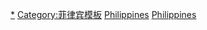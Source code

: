 {{Sidebar with collapsible lists
| name = 菲律宾历史
| bodyclass = vcard
| bodystyle = width:{{{width|16em}}};
| wraplinks = true
| headingstyle = padding:0 0.25em 0.5em;
| liststyle = padding-top:0; text-align:left;
| contentstyle = text-align:left;
| image = [[File:Coat_of_Arms_of_the_Philippines.svg|120px]]
----
| title = [[菲律宾历史]]

| content1 = {{le|史前菲律宾|Prehistory of the Philippines|'''史前时期'''}}

| list2title = {{le|菲律宾历史 (900年－1521年)|History_of_the_Philippines_(900–1521)|古典时期}}
| list2 =
 {{Infobox
 |bodystyle={{infobox subbox bodystyle}}
 |labelstyle=padding-right:1.0em;font-weight:normal;
 |datastyle=text-align:right;white-space:nowrap;
 |labe11={{le|马京达瑙苏丹国|Sultanate of Maguindanao|马京达瑙}} |data1=1500年&ndash;1888年
 |label2=[[苏禄苏丹国]] |data2=1390年&ndash;1917年
 }}

| list3title = 西班牙殖民地时期
| list3 =
 {{Infobox
 |bodystyle={{infobox subbox bodystyle}}
 |labelstyle=padding-right:1.0em;font-weight:normal;
 |datastyle=text-align:right;white-space:nowrap;
 |label1=[[新西班牙總督轄區]] |data1=1521年&ndash;1821年
 |label2=[[西屬東印度群島|西属东印度]] |data2=1565年&ndash;1899年
 |label3=[[菲律宾都督府|都督府]] |data3=1565年&ndash;1899年
 |label4={{le|马尼拉海战|Battles of La Naval de Manila|尼德兰入侵}} |data4=1646年
 |label5={{le|英国占领马尼拉|British occupation of Manila|英国入侵}} |data5=1762年&ndash;1764年
 |label6=[[菲律宾革命]] |data6=1896年&ndash;1898年
 }}

| list4title = 美国统治时期
| list4 =
 {{Infobox
 |bodystyle={{infobox subbox bodystyle}}
 |labelstyle=padding-right:1.0em;font-weight:normal;
 |datastyle=text-align:right;white-space:nowrap;
 |label1=[[菲律宾第一共和国|第一共和]] |data1=1899年&ndash;1901年
 |label2=[[美菲战争]] |data2=1899年&ndash;1902年
 |label3=[[美屬菲律賓]] |data3=1901年&ndash;1935年
 |label4=[[菲律賓自由邦|自治领]] |data4=1935年&ndash;1946年
 |label5={{le|日本統治菲律宾|Japanese occupation of the Philippines|日本統治}} |data5=1942年&ndash;1945年
 |label6=[[菲律賓第二共和國|第二共和]] |data6=1943年&ndash;1945年
 }}

| list5title = 独立时期
| list5 = 
 {{Infobox
 |bodystyle = {{infobox subbox bodystyle}}
 |labelstyle = padding-right:1.0em;font-weight:normal;
 |datastyle = text-align:right;white-space:nowrap;
 |label1={{le|菲律宾历史 (1946年－1965年)|History of the Philippines (1946–65)|后独立时期}} |data1=1946年&ndash;1965年
 |label2={{le|马科斯政权|History of the Philippines (1965–86)}} |data2=1965年&ndash;1986年
 |label3=[[人民力量革命 (1986年)|人民力量革命]] |data3=1986年
 |label4=[[菲律宾|现代菲律宾]] |data4=1986年至今
}}

}}<noinclude>

[[Category:菲律宾歷史|*]]
[[Category:菲律宾模板]]
[[Category:各国历史导航模板|Philippines]]
[[Category:東南亞歷史模板|Philippines]]
</noinclude>